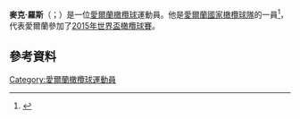 {{expand|time=2015-11-22T03:15:04+00:00}}
'''麥克·羅斯'''（{{lang-en|Mike Ross}}；{{bd|1979年|12月21日}}）是一位[[愛爾蘭|愛爾蘭]][[橄欖球|橄欖球]]運動員。他是[[愛爾蘭國家橄欖球隊|愛爾蘭國家橄欖球隊]]的一員<ref>{{cite web|url=http://news.bbc.co.uk/sport2/hi/rugby_union/irish/8065577.stm|title=Canada 6–25 Ireland|date=23 May 2009|work=[[BBC_Sport|BBC Sport]]|accessdate=27 May 2009|archive-date=2016-03-05|archive-url=https://web.archive.org/web/20160305221054/http://news.bbc.co.uk/sport2/hi/rugby_union/irish/8065577.stm|dead-url=no}}</ref>，代表愛爾蘭參加了[[2015年世界盃橄欖球賽|2015年世界盃橄欖球賽]]。
==參考資料==
{{Reflist}}
[[Category:愛爾蘭橄欖球運動員|Category:愛爾蘭橄欖球運動員]]